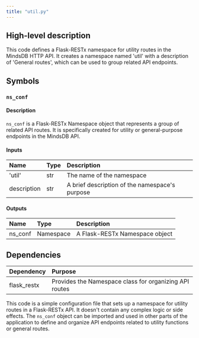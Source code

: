```yaml
---
title: "util.py"
---
```


## High-level description
This code defines a Flask-RESTx namespace for utility routes in the MindsDB HTTP API. It creates a namespace named 'util' with a description of 'General routes', which can be used to group related API endpoints.

## Symbols

### `ns_conf`
#### Description
`ns_conf` is a Flask-RESTx Namespace object that represents a group of related API routes. It is specifically created for utility or general-purpose endpoints in the MindsDB API.

#### Inputs
| Name | Type | Description |
|:-----|:-----|:------------|
| 'util' | str | The name of the namespace |
| description | str | A brief description of the namespace's purpose |

#### Outputs
| Name | Type | Description |
|:-----|:-----|:------------|
| ns_conf | Namespace | A Flask-RESTx Namespace object |

## Dependencies
| Dependency | Purpose |
|:-----------|:--------|
| flask_restx | Provides the Namespace class for organizing API routes |

This code is a simple configuration file that sets up a namespace for utility routes in a Flask-RESTx API. It doesn't contain any complex logic or side effects. The `ns_conf` object can be imported and used in other parts of the application to define and organize API endpoints related to utility functions or general routes.